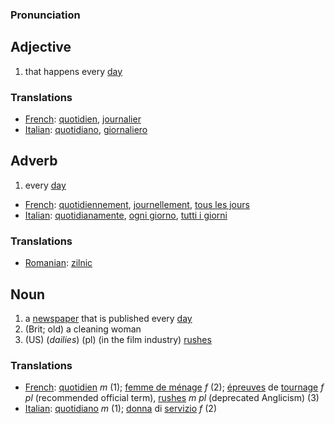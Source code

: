 === Pronunciation ===
[[]]

== Adjective ==

# that happens every [[day]]

=== Translations ===

*[[French]]: [[quotidien]], [[journalier]]
*[[Italian]]: [[quotidiano]], [[giornaliero]]

== Adverb ==

# every [[day]]

*[[French]]: [[quotidiennement]], [[journellement]], [[tous les jours]]
*[[Italian]]: [[quotidianamente]], [[ogni giorno]], [[tutti i giorni]]

=== Translations ===

*[[Romanian]]: [[zilnic]]

== Noun ==

# a [[newspaper]] that is published every [[day]]
# (Brit; old) a cleaning woman
# (US) (''dailies'') (pl) (in the film industry) [[rushes]]

===Translations===
*[[French]]: [[quotidien]] ''m'' (1); [[femme de ménage]] ''f'' (2); [[épreuves]] de [[tournage]] ''f pl'' (recommended official term), [[rushes]] ''m pl'' (deprecated Anglicism) (3)
*[[Italian]]: [[quotidiano]] ''m'' (1); [[donna]] di [[servizio]] ''f'' (2)
